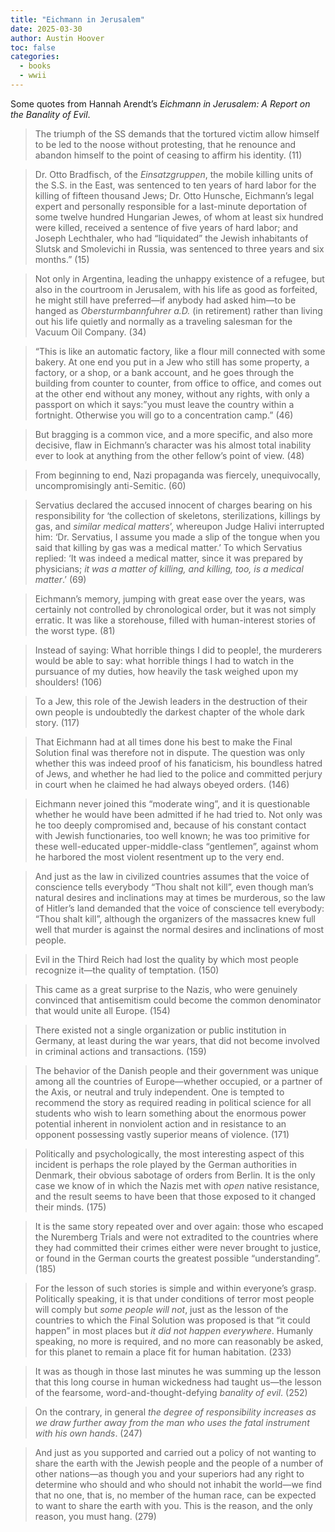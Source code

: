 ```yaml
---
title: "Eichmann in Jerusalem"
date: 2025-03-30
author: Austin Hoover
toc: false
categories:
  - books
  - wwii
---
```


Some quotes from Hannah Arendt's *Eichmann in Jerusalem: A Report on the Banality of Evil*.

> The triumph of the SS demands that the tortured victim allow himself to be led to the noose without protesting, that he renounce and abandon himself to the point of ceasing to affirm his identity. (11)

> Dr. Otto Bradfisch, of the *Einsatzgruppen*, the mobile killing units of the S.S. in the East, was sentenced to ten years of hard labor for the killing of fifteen thousand Jews; Dr. Otto Hunsche, Eichmann's legal expert and personally responsible for a last-minute deportation of some twelve hundred Hungarian Jewes, of whom at least six hundred were killed, received a sentence of five years of hard labor; and Joseph Lechthaler, who had "liquidated" the Jewish inhabitants of Slutsk and Smolevichi in Russia, was sentenced to three years and six months." (15)

> Not only in Argentina, leading the unhappy existence of a refugee, but also in the courtroom in Jerusalem, with his life as good as forfeited, he might still have preferred---if anybody had asked him---to be hanged as *Obersturmbannfuhrer a.D.* (in retirement) rather than living out his life quietly and normally as a traveling salesman for the Vacuum Oil Company. (34)

> "This is like an automatic factory, like a flour mill connected with some bakery. At one end you put in a Jew who still has some property, a factory, or a shop, or a bank account, and he goes through the building from counter to counter, from office to office, and comes out at the other end without any money, without any rights, with only a passport on which it says: "you must leave the country within a fortnight. Otherwise you will go to a concentration camp." (46)

> But bragging is a common vice, and a more specific, and also more decisive, flaw in Eichmann's character was his almost total inability ever to look at anything from the other fellow's point of view. (48)

> From beginning to end, Nazi propaganda was fiercely, unequivocally, uncompromisingly anti-Semitic. (60)

> Servatius declared the accused innocent of charges bearing on his responsibility for 'the collection of skeletons, sterilizations, killings by gas, and *similar medical matters*', whereupon Judge Halivi interrupted him: 'Dr. Servatius, I assume you made a slip of the tongue when you said that killing by gas was a medical matter.' To which Servatius replied: 'It was indeed a medical matter, since it was prepared by physicians; *it was a matter of killing, and killing, too, is a medical matter*.' (69)

> Eichmann’s memory, jumping with great ease over the years, was certainly not controlled by chronological order, but it was not simply erratic. It was like a storehouse, filled with human-interest stories of the worst type. (81)

> Instead of saying: What horrible things I did to people!, the murderers would be able to say: what horrible things I had to watch in the pursuance of my duties, how heavily the task weighed upon my shoulders! (106)

> To a Jew, this role of the Jewish leaders in the destruction of their own people is undoubtedly the darkest chapter of the whole dark story. (117)

> That Eichmann had at all times done his best to make the Final Solution final was therefore not in dispute. The question was only whether this was indeed proof of his fanaticism, his boundless hatred of Jews, and whether he had lied to the police and committed perjury in court when he claimed he had always obeyed orders. (146)

> Eichmann never joined this "moderate wing", and it is questionable whether he would have been admitted if he had tried to. Not only was he too deeply compromised and, because of his constant contact with Jewish functionaries, too well known; he was too primitive for these well-educated upper-middle-class "gentlemen", against whom he harbored the most violent resentment up to the very end. 

> And just as the law in civilized countries assumes that the voice of conscience tells everybody "Thou shalt not kill", even though man's natural desires and inclinations may at times be murderous, so the law of Hitler's land demanded that the voice of conscience tell everybody: "Thou shalt kill", although the organizers of the massacres knew full well that murder is against the normal desires and inclinations of most people.

> Evil in the Third Reich had lost the quality by which most people recognize it---the quality of temptation. (150)

> This came as a great surprise to the Nazis, who were genuinely convinced that antisemitism could become the common denominator that would unite all Europe. (154)

> There existed not a single organization or public institution in Germany, at least during the war years, that did not become involved in criminal actions and transactions. (159)

> The behavior of the Danish people and their government was unique among all the countries of Europe---whether occupied, or a partner of the Axis, or neutral and truly independent. One is tempted to recommend the story as required reading in political science for all students who wish to learn something about the enormous power potential inherent in nonviolent action and in resistance to an opponent possessing vastly superior means of violence. (171)

> Politically and psychologically, the most interesting aspect of this incident is perhaps the role played by the German authorities in Denmark, their obvious sabotage of orders from Berlin. It is the only case we know of in which the Nazis met with *open* native resistance, and the result seems to have been that those exposed to it changed their minds. (175)

> It is the same story repeated over and over again: those who escaped the Nuremberg Trials and were not extradited to the countries where they had committed their crimes either were never brought to justice, or found in the German courts the greatest possible "understanding". (185)

> For the lesson of such stories is simple and within everyone’s grasp. Politically speaking, it is that under conditions of terror most people will comply but *some people will not*, just as the lesson of the countries to which the Final Solution was proposed is that “it could happen” in most places but *it did not happen everywhere*. Humanly speaking, no more is required, and no more can reasonably be asked, for this planet to remain a place fit for human habitation. (233)

> It was as though in those last minutes he was summing up the lesson that this long course in human wickedness had taught us---the lesson of the fearsome, word-and-thought-defying *banality of evil*. (252)

> On the contrary, in general *the degree of responsibility increases as we draw further away from the man who uses the fatal instrument with his own hands*. (247)

> And just as you supported and carried out a policy of not wanting to share the earth with the Jewish people and the people of a number of other nations---as though you and your superiors had any right to determine who should and who should not inhabit the world---we find that no one, that is, no member of the human race, can be expected to want to share the earth with you. This is the reason, and the only reason, you must hang. (279)